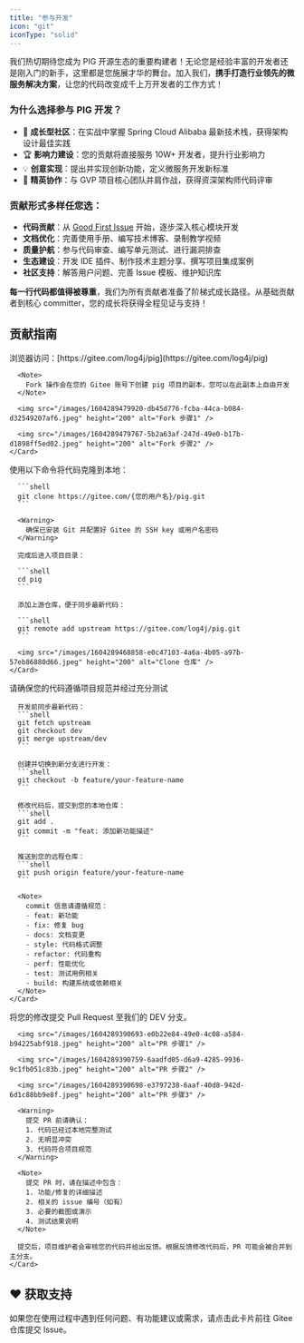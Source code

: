 ```yaml
---
title: "参与开发"
icon: "git"
iconType: "solid"
---
```


我们热切期待您成为 PIG 开源生态的重要构建者！无论您是经验丰富的开发者还是刚入门的新手，这里都是您施展才华的舞台。加入我们，**携手打造行业领先的微服务解决方案**，让您的代码改变成千上万开发者的工作方式！

### 为什么选择参与 PIG 开发？
- 🌱 **成长型社区**：在实战中掌握 Spring Cloud Alibaba 最新技术栈，获得架构设计最佳实践
- 🏆 **影响力建设**：您的贡献将直接服务 10W+ 开发者，提升行业影响力
- 💡 **创意实现**：提出并实现创新功能，定义微服务开发新标准
- 🤝 **精英协作**：与 GVP 项目核心团队并肩作战，获得资深架构师代码评审

### 贡献形式多样任您选：
- **代码贡献**：从 [Good First Issue](https://gitee.com/log4j/pig/issues) 开始，逐步深入核心模块开发
- **文档优化**：完善使用手册、编写技术博客、录制教学视频
- **质量护航**：参与代码审查、编写单元测试、进行漏洞排查  
- **生态建设**：开发 IDE 插件、制作技术主题分享、撰写项目集成案例
- **社区支持**：解答用户问题、完善 Issue 模板、维护知识库

**每一行代码都值得被尊重**，我们为所有贡献者准备了阶梯式成长路径。从基础贡献者到核心 committer，您的成长将获得全程见证与支持！


## 贡献指南

<Tabs>
  <Tab title="1. Fork 仓库">
    <Card title="第一步：Fork 代码仓库" icon="code-branch">
      浏览器访问：[https://gitee.com/log4j/pig](https://gitee.com/log4j/pig)
      
      <Note>
        Fork 操作会在您的 Gitee 账号下创建 pig 项目的副本，您可以在此副本上自由开发
      </Note>
      
      <img src="/images/1604289479920-db45d776-fcba-44ca-b084-d32549207af6.jpeg" height="200" alt="Fork 步骤1" />
      
      <img src="/images/1604289479767-5b2a63af-247d-49e0-b17b-d1898ff5ed02.jpeg" height="200" alt="Fork 步骤2" />
    </Card>
  </Tab>
  
  <Tab title="2. Clone 代码">
    <Card title="第二步：Clone 本地仓库" icon="download">
      使用以下命令将代码克隆到本地：
      
      ```shell
      git clone https://gitee.com/{您的用户名}/pig.git
      ```
      
      <Warning>
        确保已安装 Git 并配置好 Gitee 的 SSH key 或用户名密码
      </Warning>
      
      完成后进入项目目录：
      
      ```shell
      cd pig
      ```
      
      添加上游仓库，便于同步最新代码：
      
      ```shell
      git remote add upstream https://gitee.com/log4j/pig.git
      ```
      
      <img src="/images/1604289468858-e0c47103-4a6a-4b05-a97b-57eb86880d66.jpeg" height="200" alt="Clone 仓库" />
    </Card>
  </Tab>
  
  <Tab title="3. 开发提交">
    <Card title="第三步：修改并提交代码" icon="code">
      <Warning>
        请确保您的代码遵循项目规范并经过充分测试
      </Warning>
      
      开发前同步最新代码：
      ```shell
      git fetch upstream
      git checkout dev
      git merge upstream/dev
      ```
      
      创建并切换到新分支进行开发：
      ```shell
      git checkout -b feature/your-feature-name
      ```
      
      修改代码后，提交到您的本地仓库：
      ```shell
      git add .
      git commit -m "feat: 添加新功能描述"
      ```
      
      推送到您的远程仓库：
      ```shell
      git push origin feature/your-feature-name
      ```
      
      <Note>
        commit 信息请遵循规范：
        - feat: 新功能
        - fix: 修复 bug
        - docs: 文档变更
        - style: 代码格式调整
        - refactor: 代码重构
        - perf: 性能优化
        - test: 测试用例相关
        - build: 构建系统或依赖相关
      </Note>
    </Card>
  </Tab>
  
  <Tab title="4. Pull Request">
    <Card title="第四步：提交 Pull Request" icon="code-pull-request">
      将您的修改提交 Pull Request 至我们的 DEV 分支。
      
      <img src="/images/1604289390693-e0b22e84-49e0-4c08-a584-b94225abf918.jpeg" height="200" alt="PR 步骤1" />
      
      <img src="/images/1604289390759-6aadfd05-d6a9-4285-9936-9c1fb051c83b.jpeg" height="200" alt="PR 步骤2" />
      
      <img src="/images/1604289390698-e3797238-6aaf-40d8-942d-6d1c88bb9e8f.jpeg" height="200" alt="PR 步骤3" />
      
      <Warning>
        提交 PR 前请确认：
        1. 代码已经过本地完整测试
        2. 无明显冲突
        3. 代码符合项目规范
      </Warning>
      
      <Note>
        提交 PR 时，请在描述中包含：
        1. 功能/修复的详细描述
        2. 相关的 issue 编号（如有）
        3. 必要的截图或演示
        4. 测试结果说明
      </Note>
      
      提交后，项目维护者会审核您的代码并给出反馈。根据反馈修改代码后，PR 可能会被合并到主分支。
    </Card>
  </Tab>
</Tabs>

## ♥️ 获取支持
<Card title="遇到问题？" horizontal icon="link" href="https://gitee.com/log4j/pig/issues">
  如果您在使用过程中遇到任何问题、有功能建议或需求，请点击此卡片前往 Gitee 仓库提交 Issue。
</Card>


